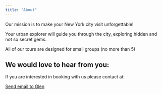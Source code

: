 ---
title: "About"
---

Our mission is to make your New York city visit unforgettable!

Your urban explorer will guide you through the city, exploring hidden and not so secret gems.

All of our tours are designed for small groups (no more than 5)

## We would love to hear from you:

If you are interested in booking with us please contact at:

```{=html}
<a href="mailto:trebickatree@gmail.com">Send email to Glen</a>
```
